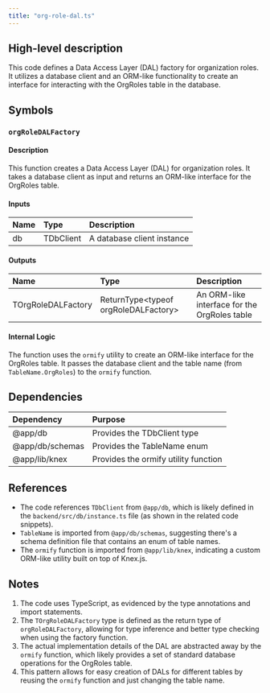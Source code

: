 ```yaml
---
title: "org-role-dal.ts"
---
```


## High-level description
This code defines a Data Access Layer (DAL) factory for organization roles. It utilizes a database client and an ORM-like functionality to create an interface for interacting with the OrgRoles table in the database.

## Symbols

### `orgRoleDALFactory`
#### Description
This function creates a Data Access Layer (DAL) for organization roles. It takes a database client as input and returns an ORM-like interface for the OrgRoles table.

#### Inputs
| Name | Type | Description |
|:-----|:-----|:------------|
| db | TDbClient | A database client instance |

#### Outputs
| Name | Type | Description |
|:-----|:-----|:------------|
| TOrgRoleDALFactory | ReturnType&lt;typeof orgRoleDALFactory&gt; | An ORM-like interface for the OrgRoles table |

#### Internal Logic
The function uses the `ormify` utility to create an ORM-like interface for the OrgRoles table. It passes the database client and the table name (from `TableName.OrgRoles`) to the `ormify` function.

## Dependencies
| Dependency | Purpose |
|:-----------|:--------|
| @app/db | Provides the TDbClient type |
| @app/db/schemas | Provides the TableName enum |
| @app/lib/knex | Provides the ormify utility function |

## References
- The code references `TDbClient` from `@app/db`, which is likely defined in the `backend/src/db/instance.ts` file (as shown in the related code snippets).
- `TableName` is imported from `@app/db/schemas`, suggesting there's a schema definition file that contains an enum of table names.
- The `ormify` function is imported from `@app/lib/knex`, indicating a custom ORM-like utility built on top of Knex.js.

## Notes
1. The code uses TypeScript, as evidenced by the type annotations and import statements.
2. The `TOrgRoleDALFactory` type is defined as the return type of `orgRoleDALFactory`, allowing for type inference and better type checking when using the factory function.
3. The actual implementation details of the DAL are abstracted away by the `ormify` function, which likely provides a set of standard database operations for the OrgRoles table.
4. This pattern allows for easy creation of DALs for different tables by reusing the `ormify` function and just changing the table name.